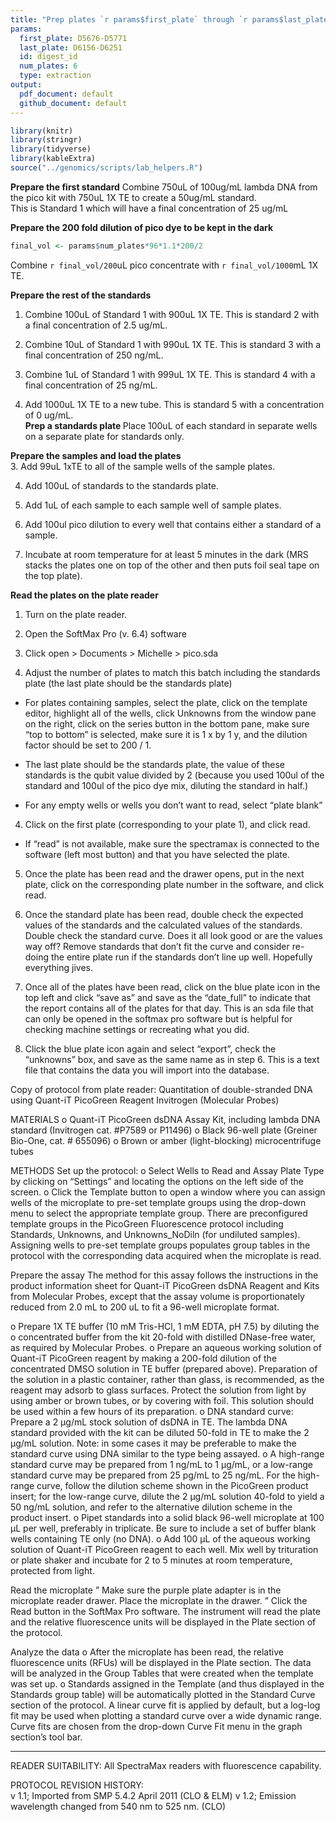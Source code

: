 ```yaml
---
title: "Prep plates `r params$first_plate` through `r params$last_plate` for quantification"
params:
  first_plate: D5676-D5771
  last_plate: D6156-D6251
  id: digest_id
  num_plates: 6
  type: extraction
output:
  pdf_document: default
  github_document: default
---
```


```r
library(knitr)
library(stringr)
library(tidyverse)
library(kableExtra)
source("../genomics/scripts/lab_helpers.R")
```

**Prepare the first standard**
Combine 750uL of 100ug/mL lambda DNA from the pico kit with 750uL 1X TE to create a 50ug/mL standard.  
This is Standard 1 which will have a final concentration of 25 ug/mL

**Prepare the 200 fold dilution of pico dye to be kept in the dark**  

```r
final_vol <- params$num_plates*96*1.1*200/2
```
 
Combine `r final_vol/200`uL pico concentrate with `r final_vol/1000`mL 1X TE.  

**Prepare the rest of the standards**  

1. Combine 100uL of Standard 1 with 900uL 1X TE.  This is standard 2 with a final concentration of 2.5 ug/mL.  

2. Combine 10uL of Standard 1 with 990uL 1X TE. This is standard 3 with a final concentration of 250 ng/mL.  

3. Combine 1uL of Standard 1 with 999uL 1X TE. This is standard 4 with a final concentration of 25 ng/mL.  

4. Add 1000uL 1X TE to a new tube. This is standard 5 with a concentration of 0 ug/mL.  
**Prep a standards plate **
Place 100uL of each standard in separate wells on a separate plate for standards only.



**Prepare the samples and load the plates**  
3. Add 99uL 1xTE to all of the sample wells of the sample plates.  

4. Add 100uL of standards to the standards plate.  

5. Add 1uL of each sample to each sample well of sample plates.  

6. Add 100ul pico dilution to every well that contains either a standard of a sample.  

7. Incubate at room temperature for at least 5 minutes in the dark (MRS stacks the plates one on top of the other and then puts foil seal tape on the top plate).  


**Read the plates on the plate reader**  

1. Turn on the plate reader.  


2. Open the SoftMax Pro (v. 6.4) software  

2. Click open > Documents > Michelle > pico.sda  

3. Adjust the number of plates to match this batch including the standards plate (the last plate should be the standards plate)  
  - For plates containing samples, select the plate, click on the template editor, highlight all of the wells, click Unknowns from the window pane on the right, click on the series button in the bottom pane, make sure "top to bottom" is selected, make sure it is 1 x by 1 y, and the dilution factor should be set to 200 / 1.    

  - The last plate should be the standards plate, the value of these standards is the qubit value divided by 2 (because you used 100ul of the standard and 100ul of the pico dye mix, diluting the standard in half.)  

  - For any empty wells or wells you don't want to read, select "plate blank"    

4. Click on the first plate (corresponding to your plate 1), and click read.  

  - If "read" is not available, make sure the spectramax is connected to the software (left most button) and that you have selected the plate.  

5. Once the plate has been read and the drawer opens, put in the next plate, click on the corresponding plate number in the software, and click read.  

6. Once the standard plate has been read, double check the expected values of the standards and the calculated values of the standards.  Double check the standard curve.  Does it all look good or are the values way off?  Remove standards that don't fit the curve and consider re-doing the entire plate run if the standards don't line up well.  Hopefully everything jives.  

6. Once all of the plates have been read, click on the blue plate icon in the top left and click "save as" and save as the "date_full" to indicate that the report contains all of the plates for that day.  This is an sda file that can only be opened in the softmax pro software but is helpful for checking machine settings or recreating what you did.  

7. Click the blue plate icon again and select "export", check the "unknowns" box, and save as the same name as in step 6.  This is a text file that contains the data you will import into the database.

Copy of protocol from plate reader:
Quantitation of double-stranded DNA using Quant-iT PicoGreen Reagent
Invitrogen (Molecular Probes)

MATERIALS
o     Quant-iT PicoGreen dsDNA Assay Kit, including lambda DNA standard (Invitrogen cat. #P7589 or  P11496)
o     Black 96-well plate (Greiner Bio-One, cat. # 655096)
o     Brown or amber (light-blocking) microcentrifuge tubes

METHODS
Set up the protocol:
o     Select Wells to Read and Assay Plate Type by clicking on "Settings" and locating the options on the left side of the screen.
o     Click the Template button to open a window where you can assign wells of the microplate to pre-set template groups using the drop-down menu to select the appropriate template group.  There are preconfigured template groups in the PicoGreen Fluorescence protocol including Standards, Unknowns, and Unknowns_NoDiln (for undiluted samples).  Assigning wells to pre-set template groups populates group tables in the protocol with the corresponding data acquired when the microplate is read.

Prepare the assay
The method for this assay follows the instructions in the product information sheet for Quant-iT PicoGreen dsDNA Reagent and Kits from Molecular Probes, except that the assay volume is proportionately reduced from 2.0 mL to 200 uL to fit a 96-well microplate format.

o     Prepare 1X TE buffer (10 mM Tris-HCl, 1 mM EDTA, pH 7.5) by diluting the
o     concentrated buffer from the kit 20-fold with distilled DNase-free water, as required by Molecular Probes.
o     Prepare an aqueous working solution of Quant-iT PicoGreen reagent by making a 200-fold dilution of the concentrated DMSO solution in TE buffer (prepared above).  Preparation of the solution in a plastic container, rather than glass, is recommended, as the reagent may adsorb to glass surfaces.  Protect the solution from light by using amber or brown tubes, or by covering with foil.  This solution should be used within a few hours of its preparation.
o     DNA standard curve: Prepare a 2 µg/mL stock solution of dsDNA in TE.  The lambda DNA standard provided with the kit can be diluted 50-fold in TE to make the 2 µg/mL solution.  Note: in some cases it may be preferable to make the standard curve using DNA similar to the type being assayed.
o     A high-range standard curve may be prepared from 1 ng/mL to 1 µg/mL, or a low-range standard curve may be prepared from 25 pg/mL to 25 ng/mL.  For the high-range curve, follow the dilution scheme shown in the PicoGreen product insert; for the low-range curve, dilute the 2 µg/mL solution 40-fold to yield a 50 ng/mL solution, and refer to the alternative dilution scheme in the product insert.
o     Pipet standards into a solid black 96-well microplate at 100 µL per well, preferably in triplicate.  Be sure to include a set of buffer blank wells containing TE only (no DNA).
o     Add 100 µL of the aqueous working solution of Quant-iT PicoGreen reagent to each well.  Mix well by trituration or plate shaker and incubate for  2 to 5 minutes at room temperature, protected from light.

Read the microplate
"     Make sure the purple plate adapter is in the microplate reader drawer.  Place the microplate in the drawer.
"     Click the Read button in the SoftMax Pro software. The instrument will read the plate and the relative fluorescence units will be displayed in the Plate section of the protocol.

 
Analyze the data
o     After the microplate has been read, the relative fluorescence units (RFUs) will be displayed in the Plate section.  The data will be analyzed in the Group Tables that were created when the template was set up.
o     Standards assigned in the Template (and thus displayed in the Standards group table) will be automatically plotted in the Standard Curve section of the protocol.  A linear curve fit is applied by default, but a log-log fit may be used when plotting a standard curve over a wide dynamic range.  Curve fits are chosen from the drop-down Curve Fit menu in the graph section's tool bar.


-----------------------------------------
READER SUITABILITY:
All SpectraMax readers with fluorescence capability.  

PROTOCOL REVISION HISTORY:  
v 1.1; Imported from SMP 5.4.2  April 2011 (CLO & ELM)
v 1.2;  Emission wavelength changed from 540 nm to 525 nm. (CLO)
